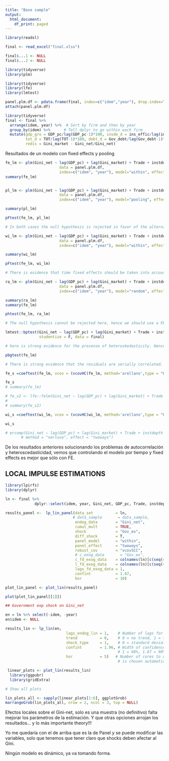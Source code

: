 ```yaml
---
title: "Base sample"
output:
  html_document:
    df_print: paged
---
```



```r
library(readxl)

final <- read_excel("final.xlsx")

final$...1 <- NULL
final$...2 <- NULL
```



```r
library(tidyverse)
library(plm)

library(tidyverse)
library(lfe)
library(lmtest)

panel.plm.df <- pdata.frame(final, index=c("idem","year"), drop.index=TRUE)
attach(panel.plm.df)
```
```r
library(tidyverse)  
final <- final %>%
  arrange(idem, year) %>%  # Sort by firm and then by year
  group_by(idem) %>%      # Tell dplyr to go within each firm
  mutate(gdp_gro = GDP_pc/lag(GDP_pc-1)*100, insde_d = ins_effic/lag(ins_effic-1)*100,
         tot_d = TOT/lag(TOT-1)*100, debt_d = Gov_debt/lag(Gov_debt-1)*100,
         redis = Gini_market - Gini_net/Gini_net)
```

Resultados de un modelo con fixed effects y pooling

```r
fe_lm <- plm(Gini_net ~ lag(GDP_pc) + lag(Gini_market) + Trade + instdepth + Gov_ex + Secondary_ed ,
                        data = panel.plm.df, 
                        index=c("idem", "year"), model="within", effect = c("individual"))
summary(fe_lm)


pl_lm <- plm(Gini_net ~ lag(GDP_pc) + lag(Gini_market) + Trade + instdepth + Gov_ex + Secondary_ed ,
                        data = panel.plm.df, 
                        index=c("idem", "year"), model="pooling", effect = c("individual"))

summary(pl_lm)
```


```r
pFtest(fe_lm, pl_lm)

# In both cases the null hypothesis is rejected in favor of the alternative that there are significant fixed effects.

```
```r
wi_lm <- plm(Gini_net ~ lag(GDP_pc) + lag(Gini_market) + Trade + instdepth + Gov_ex + Secondary_ed ,
                        data = panel.plm.df, 
                        index=c("idem", "year"), model="within", effect = c("twoways"))

summary(wi_lm)

pFtest(fe_lm, wi_lm) 

# There is evidence that time fixed effects should be taken into account.
```

```r
ra_lm <- plm(Gini_net ~ lag(GDP_pc) + lag(Gini_market) + Trade + instdepth + Gov_ex + Secondary_ed ,
                        data = panel.plm.df, 
                        index=c("idem", "year"), model="random", effect = c("individual"))

summary(ra_lm)
summary(fe_lm)

phtest(fe_lm, ra_lm)

# The null hypothesis cannot be rejected here, hence we should use a FE model.
```
```r
lmtest::bptest(Gini_net ~ lag(GDP_pc) + lag(Gini_market) + Trade + instdepth + Gov_ex + Secondary_ed + factor(idem), 
               studentize = F, data = final)

# here is strong evidence for the presense of heteroskedasticity. Hence, the use of robust standard errors is advised.

pbgtest(fe_lm)

# There is strong evidence that the residuals are serially correlated.
```
```r
fe_s =coeftest(fe_lm, vcov = (vcovHC(fe_lm, method='arellano',type = "HC1",cluster = "group")))

fe_s
# summary(fe_lm)

# fe_s2 <- lfe::felm(Gini_net ~ lag(GDP_pc) + lag(Gini_market) + Trade + instdepth + Gov_ex + Secondary_ed | idem | 0 | idem, data = final)
# 
# summary(fe_s2)

wi_s =coeftest(wi_lm, vcov = (vcovHC(wi_lm, method='arellano',type = "HC2",cluster = "group")))

wi_s

# ercomp(Gini_net ~ lag(GDP_pc) + lag(Gini_market) + Trade + instdepth + Gov_ex + Secondary_ed, data=final, 
       # method = "nerlove", effect = "twoways")

```

De los resultados anteriores solucionando los problemas de autocorrelación y heteroscedasticidad, vemos que controlando el modelo por tiempo y fixed effects es mejor que sólo con FE.

## LOCAL IMPULSE ESTIMATIONS

```r
library(lpirfs)
library(dplyr)
```

```r
ln <- final %>%
             dplyr::select(idem, year, Gini_net, GDP_pc, Trade, instdepth, Gov_ex, Secondary_ed)
```

```r
results_panel <-  lp_lin_panel(data_set          = ln,
                              # data_sample       = data_sample,
                               endog_data        = "Gini_net",
                               cumul_mult        = TRUE,
                               shock             = "Gov_ex",
                               diff_shock        = T,
                               panel_model       = "within",
                               panel_effect      = "twoways",
                               robust_cov        = "vcovSCC",
                               # c_exog_data       = "Gov_ex",
                               c_fd_exog_data    = colnames(ln)[c(seq(4,8))],
                               l_fd_exog_data    = colnames(ln)[c(seq(4,8))],
                               lags_fd_exog_data = 1,
                               confint           = 1.67,
                               hor               = 10)
```


```r
plot_lin_panel <- plot_lin(results_panel)

plot(plot_lin_panel[[1]])

## Government exp shock on Gini_net
```

```r
en = ln %>% select(-idem, -year)
en$idem <- NULL

results_lin <- lp_lin(en, 
                           lags_endog_lin = 1,    # Number of lags for endogenous data
                           trend          = 0,    # 0 = no trend, 1 = trend, 2 = trend & trend^2    
                           shock_type     = 1,    # 0 = standard deviation shock, 1 = unit shock
                           confint        = 1.96, # Width of confidence bands: 
                                                  # 1 = 68%, 1.67 = 90%, 1.96 = 95%
                           hor            = 5)   # Number of cores to use. When NULL, the number of cores 
                                                  # is chosen automatically 
```

```r
 linear_plots <- plot_lin(results_lin)
  library(ggpubr)
  library(gridExtra)

# Show all plots

lin_plots_all <- sapply(linear_plots[1:6], ggplotGrob)
marrangeGrob(lin_plots_all, nrow = 2, ncol = 3, top = NULL)
```

Efectos locales sobre el Gini-net, solo es una muestra (no definitivo) falta mejorar los parámetros de la estimación.
Y que otras opciones arrojan los resultados... y lo más importante theory!!!

Yo me quedaría con el de arriba que es la de Panel y se puede modificar las variables, solo que tenemos que tener claro que shocks deben afectar al Gini.

Ningún modelo es dinámico, ya va tomando forma.

